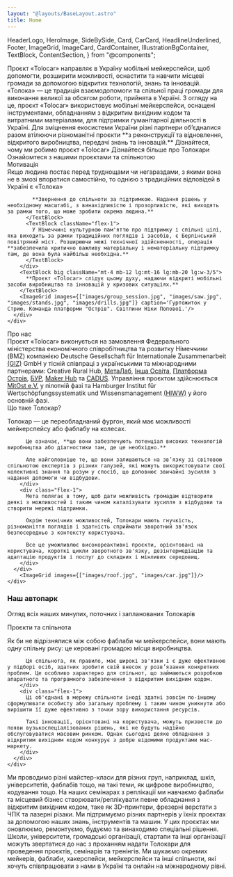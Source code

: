 ```yaml
---
layout: "@layouts/BaseLayout.astro"
title: Home
---
```


  HeaderLogo,
  HeroImage,
  SideBySide,
  Card,
  CarCard,
  HeadlineUnderlined,
  Footer,
  ImageGrid,
  ImageCard,
  CardContainer,
  IllustrationBgContainer,
  TextBlock,
  ContentSection,
} from "@components";

<HeroImage />
<SideBySide className="mt-8 sm:mt-20">
  <HeadlineUnderlined className="flex-[2]">
    Проєкт «Tolocar» направляє в Україну мобільні мейкерспейси, щоб допомогти, розширити можливості, оснастити та навчити місцеві громади за допомогою відкритих технологій, знань та інновацій.
  </HeadlineUnderlined>
  <TextBlock className="flex-[3]">
    «Толока» — це традиція взаємодопомоги та спільної праці громади для виконання великої за обсягом роботи, прийнята в Україні. З огляду на це, проєкт «Tolocar» використовує мобільні мейкерспейси, оснащені інструментами, обладнанням з відкритим вихідним кодом та витратними матеріалами, для підтримки гуманітарної діяльності в Україні. Для зміцнення екосистеми України різні партнери об’єдналися разом втілюючи різноманітні проєкти **з реконструкції та відновлення, відкритого виробництва, передачі знань та інновацій.** 
  </TextBlock>
</SideBySide>
<IllustrationBgContainer>
  <CardContainer>
    <Card small title="Наша мотивація" bg={1} target="#motivation">Дізнайтеся, чому ми робимо проєкт «Tolocar»</Card>
    <Card small title="Що таке Толокар?" bg={2} target="#what-is-a-tolocar">Дізнайтеся більше про Толокари</Card>
    <Card small title="Проєкти та спільнота" bg={3} target="#projects-community">Ознайомтеся з нашими проєктами та спільнотою</Card>
  </CardContainer>
</IllustrationBgContainer>

<ContentSection id="motivation">
  <div class="container-width">
    <HeadlineUnderlined large variant={2} className="mt-8 sm:mt-20">Мотивація</HeadlineUnderlined>
    <div class="flex lg:justify-end mt-8 sm:mt-16 mb-8">
      <div class="flex flex-col lg:w-10/12">
        <div class="flex flex-col lg:flex-row gap-8">
          <TextBlock className="flex-1">
            Якщо людина постає перед труднощами чи негараздами, з якими вона не в змозі впоратися самостійно, то однією з традиційних відповідей в Україні є «Толока»

            **Звернення до спільноти за підтримкою. Надання рішень у необхідному масштабі, з винахідливістю і прозорливістю, які виходять за рамки того, що може зробити окрема людина.**
          </TextBlock>
          <TextBlock className="flex-1">
            У Німеччині культурною пам'яттю про підтримку і спільні цілі, яка виходить за рамки традиційних поглядів і засобів, є Берлінський повітряний міст. Розширюючи межі технічної здійсненності, операція **забезпечила критично важливу матеріальну і нематеріальну підтримку там, де вона була найбільш необхідна.**
          </TextBlock>
        </div>
        <TextBlock big className="mt-4 mb-12 lg:mt-16 lg:mb-20 lg:w-3/5">
          **Проєкт «Tolocar» слідує цьому духу, надаючи відкриті мобільні засоби виробництва та інновацій у кризових ситуаціях.**
        </TextBlock>
        <ImageGrid images={["images/group_session.jpg", "images/saw.jpg", "images/stands.jpg", "images/drills.jpg"]} caption='Гуртожиток у Стрию. Команда платформи "Острів". Світлини Ніки Попової.'/>
      </div>
    </div>
  </div>
  <div className="bg-neutral-800 absolute w-full h-44 bottom-0 z-0"/>
</ContentSection>

<ContentSection variant="dark" className="bg-illustration-1-dark bg-no-repeat bg-[position:right_-50px_bottom_-40px]" id="who-we-are">
  <div class="container-width flex lg:justify-end">
    <div class="lg:w-10/12">
      <HeadlineUnderlined light variant={3} className="mt-8">Про нас</HeadlineUnderlined>
      <div class="text-neutral-300 mt-8 lg:mt-6 mb-8 lg:mb-24 lg:w-3/5 custom-prose">Проєкт «Tolocar» виконується на замовлення Федерального міністерства економічного співробітництва та розвитку Німеччини (BMZ) компанією Deutsche Gesellschaft für Internationale Zusammenarbeit <a href="https://www.giz.de/de/weltweit/102083.html" target="_blank">(GIZ)</a> GmbH у тісній співпраці з українськими та міжнародними партнерами: Creative Rural Hub, <a href="https://www.metalab.space/metalab-en" target="_blank">МетаЛаб</a>, <a href="https://insha-osvita.org/en/" target="_blank">Інша Освіта</a>, <a href="http://ostrivplatform.com/">Платформа Острів</a>, <a href="https://bur.ukredu.org/en/" target="_blank">БУР</a>, <a href="https://makerhub.org/" target="_blank">Maker Hub</a> та <a href="https://www.cadus.org/de/blog/artikel/eine-mobile-werkstatt-fuer-die-ukraine" target="_blank">CADUS</a>. Управління проєктом здійснюється <a href="https://www.mitost.org/" target="_blank">MitOst e.V.</a> у пілотній фазі та Hamburger Institut für Wertschöpfungssystematik und Wissensmanagement <a href="https://www.hiww.de/" target="_blank">(HIWW)</a> у його основній фазі.</div>
    </div>
  </div>
</ContentSection>

<ContentSection variant="white" id="what-is-a-tolocar">
  <HeadlineUnderlined large variant={5} className="container-width mt-8 sm:mt-20">Що таке Толокар?</HeadlineUnderlined>
  <div class="container-width flex lg:justify-end mt-8 sm:mt-16 mb-16">
    <div class="flex flex-col lg:w-10/12 ">
      <div class="flex flex-col lg:flex-row custom-prose text-lg leading-6 gap-8 mb-12 lg:mb-20">
        <div class="flex-1">
          <p class="text-2xl leading-7 font-bold text-tolo-black">Толокар — це переобладнаний фургон, який має можливості мейкерспейсу або фаблабу на колесах.</p>

          Це означає, **що вони забезпечують потенціал високих технологій виробництва або діагностики там, де це необхідно.**  

          Але найголовніше те, що вони залишаються на зв’язку зі світовою спільнотою експертів з різних галузей, які можуть використовувати свої колективні знання та розум у спосіб, що доповнює звичайні зусилля з надання допомоги чи відбудови.
        </div>
        <div class="flex-1">
          Мета полягає в тому, щоб дати можливість громадам відтворити деякі з можливостей і таким чином каталізувати зусилля з відбудови та створити мережі підтримки.  

          Окрім технічних можливостей, Толокари мають гнучкість, різноманіття поглядів і здатність сприймати зворотний зв'язок безпосередньо з контексту користувача.  

          Все це уможливлює високореактивні проєкти, орієнтовані на користувача, короткі цикли зворотного зв'язку, дезінтермедіацію та адаптацію продуктів і послуг до складних і мінливих середовищ.
        </div>
      </div>
        <ImageGrid images={["images/roof.jpg", "images/car.jpg"]}/>
    </div>
  </div>
</ContentSection>

<ContentSection variant="white" className="mb-16">
  <div class="container-width flex flex-col lg:flex-row gap-4 overflow-hidden">
    <div class="flex flex-col flex-1 basis-full min-w-0 gap-4 lg:order-1 order-2">
      <CarCard img="images/cars/image4.jpg" title="Crafter від Cadus" subtitle="ТОЛОКАР 01" tag="Реновація та ручна робота" date="Травень - серпень 2022 року" operator="cadus" tagIcon="hammer"/>
      <CarCard img="images/cars/image1.jpg" title="Sprinter II від MitOst" subtitle="ТОЛОКАР 03" tag="Конструювання" tagIcon="toolbox" date="З вересня 2022 року" operator="ostriv" />
    </div>
    <div class="flex flex-col flex-1 basis-full min-w-0 gap-4 items-center lg:order-2 order-1">
      <h3 class="font-semibold text-5xl font-aktiv">Наш автопарк</h3>
      <p class="text-lg text-neutral-500 w-full text-center mb-16">Огляд всіх наших минулих, поточних і запланованих Толокарів</p>
      <CarCard img="images/cars/image2.jpg" title="Supporter від Cadus" subtitle="ТРАНСПОРТНИЙ АВТОМОБІЛЬ 01" tag="Перевезення персоналу та матеріалів" tagIcon="truck" date="Червень - листопад 2022" operator="mitost" tagIcon="truck"/>
      <CarCard img="images/cars/image5.jpg" title="Бус від HIWW" subtitle="ТОЛОКАР 04" tag="Конструювання та обладнання з відкритим вихідним кодом" date="З вересня 2022 року" tagIcon="cog" operator="hiww"/>
    </div>
    <div class="flex flex-col flex-1 basis-full min-w-0 gap-4 order-3">
      <CarCard img="images/cars/image3.jpg" title="Sprinter I від MitOst" subtitle="ТОЛОКАР 02" tag="Конструювання, цифрове виробництво" tagIcon="cog" date="З червня 2022 року" operator="ostriv"/>
      <CarCard img="images/cars/image7.jpg" title="Вантажівка від HIWW" subtitle="ТОЛОКАР 05" tag="Конструювання та обладнання з відкритим вихідним кодом" tagIcon="cog" date="З вересня 2022 року" operator="hiww"/>
    </div>
  </div>
</ContentSection>

<ContentSection className="bg-illustration-3-dark bg-no-repeat bg-left-bottom" id="what-is-a-tolocar" id="projects-community">
  <HeadlineUnderlined large variant={4} className="container-width mt-8 sm:mt-20">Проєкти та спільнота</HeadlineUnderlined>
  <div class="container-width flex lg:justify-end mt-8 sm:mt-16 mb-16">
    <div class="flex flex-col lg:w-10/12 ">
      <div class="flex flex-col lg:flex-row custom-prose text-lg leading-6 gap-8 mb-12 lg:mb-20">
        <div class="flex-1">
          <p class="text-2xl leading-7 font-bold text-tolo-black">Як би не відрізнялися між собою фаблаби чи мейкерспейси, вони мають одну спільну рису: це керовані громадою місця виробництва.</p>

          Ця спільнота, як правило, має широкі зв'язки і є дуже ефективною у підборі осіб, здатних зробити свій внесок у розв’язання конкретних проблем. Це особливо характерно для спільнот, що займаються розробкою апаратного та програмного забезпечення з відкритим вихідним кодом. 
        </div>
        <div class="flex-1">
          Ці об'єднані в мережу спільноти іноді здатні зовсім по-іншому сформулювати особисту або загальну проблему і таким чином уникнути або вирішити її дуже ефективно з точки зору використання ресурсів.  

          Такі інновації, орієнтовані на користувача, можуть призвести до появи вузькоспеціалізованих рішень, які не будуть надійно обслуговуватися масовим ринком. Однак сьогодні деяке обладнання з відкритим вихідним кодом конкурує з добре відомими продуктами мас-маркету.
        </div>
      </div>
    </div>
  </div>
</ContentSection>
<ContentSection variant="dark" className="z-10">
  <div class="container-width flex flex-col lg:flex-row gap-6 -mt-20">
    <ImageCard title="Майстер-класи від мейкерів" img="images/arduino.jpg">Ми проводимо різні майстер-класи для різних груп, наприклад, шкіл, університетів, фаблабів тощо, на такі теми, як цифрове виробництво, кодування тощо.</ImageCard>
    <ImageCard title="Replication workshops" img="images/replication.jpg">На наших семінарах з реплікації ми навчаємо фаблаби та місцевий бізнес створювати/реплікувати певне обладнання з відкритим вихідним кодом, таке як 3D-принтери, фрезерні верстати з ЧПК та лазерні різаки.</ImageCard>
    <ImageCard title="Проєкти підтримки" img="images/support.jpg">Ми підтримуємо різних партнерів у їхніх проєктах за допомогою наших знань, інструментів та машин. У цих проєктах ми оновлюємо, ремонтуємо, будуємо та винаходимо спеціальні рішення.</ImageCard>
  </div>
</ContentSection>
<ContentSection variant="white">
  <div class="absolute w-full bg-neutral-800 h-40 top-0" />
  <CardContainer className="lg:h-[408px]">
    <Card title="Ви перебуваєте в Україні і вважаєте, що ми могли б Вам допомогти?" bg={4} target="mailto:info@tolocar.org">Школи, університети, громадські організації, стартапи та інші організації можуть звертатися до нас з проханням надати Толокари для проведення проєктів, семінарів та тренінгів.</Card>
    <Card title="Ви — мейкер і хочете співпрацювати з нами?" bg={5} target="mailto:info@tolocar.org">Ми шукаємо окремих мейкерів, фаблаби, хакерспейси, мейкерспейси та інші спільноти, які хочуть співпрацювати з нами в Україні та онлайн на міжнародному рівні.</Card>
  </CardContainer>
</ContentSection>
